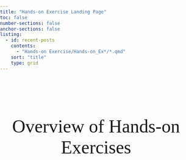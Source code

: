 ```yaml
---
title: "Hands-on Exercise Landing Page"
toc: false
number-sections: false
anchor-sections: false
listing:
  - id: recent-posts
    contents:
      - "Hands-on Exercise/Hands-on_Ex*/*.qmd"
    sort: "title"
    type: grid
---
```


```{=html}

<style>
  body {
    background-image: url('images/tp244-bg3-01.jpg'); /* Replace with your image path */
    background-size: cover;
    background-attachment: fixed;
    background-repeat: no-repeat;
    background-position: center;
    margin: 0;
    padding: 0;
  }

  h1 {
  display: none;
}

  h2 {
    text-align: center;
    font-family: 'Playfair Display', serif;
    font-size: 48px;
    font-weight: 100;
    margin-top: 115px;
    margin-left: auto;
    margin-right: auto;
    border-bottom: none;
  }
  
    .welcome-image {
    margin-top: 75px;
    margin-bottom: 25px;
    display: block;
    margin-left: auto;
    margin-right: auto;
  }
  
  .welcome-text {
      font-family: 'Roboto', sans-serif;
      font-size: 14px;
      margin-top: -20px;
    }
    
  .image-explore {
    display: flex; /* Use flexbox to align images in a row */
    justify-content: center; /* Center images horizontally */
    align-items: center; /* Align images vertically */
    gap: 20px; /* Add spacing between images */
    margin-top: 50px; /* Add top margin for spacing */
  }

  .image-explore img {
    max-width: 150px; /* Limit the width of each image */
    height: auto; /* Maintain aspect ratio */
  }

</style>
```

## Overview of Hands-on Exercises

::: {#recent-posts}
:::
